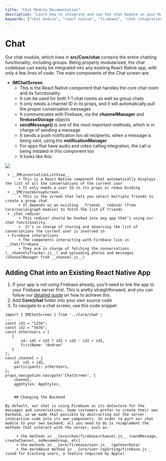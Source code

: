 ```yaml
---
title: "Chat Module Documentation"
description: "Learn how to integrate and use the chat module in your React Native app. This guide covers the main components, Firebase interactions, and how to add chat functionality to your existing app."
keywords: ["chat module", "react native", "firebase", "chat integration", "group chat", "chat functionality"]
---
```


# Chat

Our chat module, which lives in __src/Core/chat__  contains the entire chatting functionality, including groups. Being properly modularized, the chat codebase can easily be integrated into any existing React Native app, with only a few lines of code. The main components of the Chat screen are:

+ __IMChatScreen__  
    + This is the React Native component that handles the core chat room and its functionality.
    + It can be used for both 1-1 chat rooms as well as group chats
    + It only needs a channel ID in its props, and it will automatically pull the proper conversation messages
    + It communicates with Firebase, via the __channelManager__ and __firebaseStorage__ objects
    + __sendMessage()__ is one of the most important methods, which is in charge of sending a message
    + It sends a push notification too all recipients, when a message is being sent, using the __notificationManager__
    + For apps that have audio and video calling integration, the call is being initiated in this component too
    + It looks like this:   

![](/../static/img/Simulator-Screen-Shot-iPhone-11-Pro-Max-2020-02-01-at-17.11.52-473x1024.png)  

     + __IMConversationListView__
          + This is a React Native component that automatically displays the list of all the conversations of the current user
          + It only needs a user ID in its props or redux binding
     + __IMCreateGroupScreen__
          + This is the screen that lets you select multiple friends to create a group chat
          + It depends on an existing __friends__ reducer (from Core/socialgraph module) to fetch the list of friends
     + _chat reducer_
          + This reducer should be hooked into any app that’s using our chat functionality.
          +  It’s in charge of storing and observing the list of conversations the current user is involved in
     + Firebase interactions
          + The components interacting with Firebase live in __chat/firebase__
          + They are in charge of fetching the conversations (__channelsTracker.js__) and uploading photos and messages (channelManager from __channel.js__)
   
   ## Adding Chat into an Existing React Native App  

 1. If your app is not using Firebase already, you’ll need to link the app to your Firebase server first. This is pretty straightforward, and you can follow our [detailed guide](https://instamobile.io/mobile-development/react-native-chat/) on how to achieve this.
 2. Add __Core/chat__ folder into your own source code
 3. To navigate to a chat screen, use this code snippet:  

```mdx 
import { IMChatScreen } from '../Core/chat';
...
const id1 = "1234";
const id2 = "5678";
const otherUsers = [
   {
       id: id1 < id2 ? id1 + id2 : id2 + id1,
       firstName: "Andrew"
   }
];
const channel = {
    id: id1 + id2,
    participants: otherUsers,
};
props.navigation.navigate('ChatScreen', {
    channel,
    appStyles: AppStyles,
    ```  

    ## Changing the Backend  

By default, our chat is using Firebase as its datastore for the messages and conversations. Some customers prefer to create their own backend, so we made that possible by abstracting out the server interaction code into its own components. In order to port our chat module to your own backend, all you need to do is reimplement the methods that interact with the server, such as:

     + the methods in __Core/chat/firebase/channel.js__ (sendMessage, createChannel, onRenameGroup, etc)
     + the methods in __Core/firebase/user.js__ (getUserData)
     + the markAbuse method in __Core/user-reporting/firebase.js__ (used for blocking users, a feature required by Apple)
